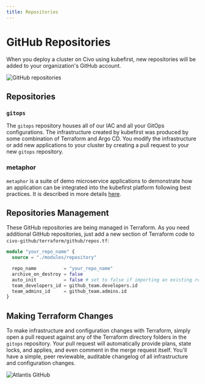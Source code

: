 ```yaml
---
title: Repositories
---
```


# GitHub Repositories

When you deploy a cluster on Civo using kubefirst, new repositories will be added to your organization's GitHub account.

![GitHub repositories](@site/docs/img/common/github/repositories.png)

## Repositories

### `gitops`

The `gitops` repository houses all of our IAC and all your GitOps configurations. The infrastructure created by kubefirst was produced by some combination of Terraform and Argo CD. You modify the infrastructure or add new applications to your cluster by creating a pull request to your new `gitops` repository.

### metaphor

`metaphor` is a suite of demo microservice applications to demonstrate how an application can be integrated into the kubefirst platform following best practices. It is described in more details [here](../../../explore/metaphor.md).

## Repositories Management

These GitHub repositories are being managed in Terraform. As you need additional GitHub repositories, just add a new section of Terraform code to `civo-github/terraform/github/repos.tf`:

```terraform
module "your_repo_name" {
  source = "./modules/repository"

  repo_name          = "your_repo_name"
  archive_on_destroy = false
  auto_init          = false # set to false if importing an existing repository
  team_developers_id = github_team.developers.id
  team_admins_id     = github_team.admins.id
}
```

## Making Terraform Changes

To make infrastructure and configuration changes with Terraform, simply open a pull request against any of the Terraform directory folders in the `gitops` repository. Your pull request will automatically provide plans, state locks, and applies, and even comment in the merge request itself. You'll have a simple, peer reviewable, auditable changelog of all infrastructure and configuration changes.

![Atlantis GitHub](@site/docs/img/common/github/atlantis.png)